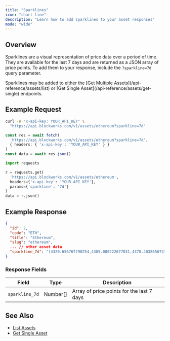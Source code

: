 ```yaml
---
title: "Sparklines"
icon: "chart-line"
description: "Learn how to add sparklines to your asset responses"
mode: "wide"
---
```


## Overview

Sparklines are a visual representation of price data over a period of time.
They are available for the last 7 days and are returned as a JSON array of price points.
To add them to your response, include the `?sparkline=7d` query parameter.

<Note>
  Sparklines may be added to either the
  [Get Multiple Assets](/api-reference/assets/list) or
  [Get Single Asset](/api-reference/assets/get-single) endpoints.
</Note>

## Example Request

<CodeGroup>

```bash cURL
curl -H "x-api-key: YOUR_API_KEY" \
  "https://api.blockworks.com/v1/assets/ethereum?sparkline=7d"
```

```typescript TypeScript
const res = await fetch(
  'https://api.blockworks.com/v1/assets/ethereum?sparkline=7d',
  { headers: { 'x-api-key': 'YOUR_API_KEY' } }
)
const data = await res.json()
```

```python Python
import requests

r = requests.get(
  'https://api.blockworks.com/v1/assets/ethereum',
  headers={'x-api-key': 'YOUR_API_KEY'},
  params={'sparkline': '7d'}
)
data = r.json()
```

</CodeGroup>

## Example Response

```json
{
  "id": 2,
  "code": "ETH",
  "title": "Ethereum",
  "slug": "ethereum",
  ... // other asset data
  "sparkline_7d": "[4320.656767290254,4305.000222677031,4378.403865674114,...]"
}
```

### Response Fields

| Field | Type | Description |
|---|---|---|
| `sparkline_7d` | Number[] | Array of price points for the last 7 days |

## See Also

- [List Assets](/api-reference/assets/list)
- [Get Single Asset](/api-reference/assets/get-single)
